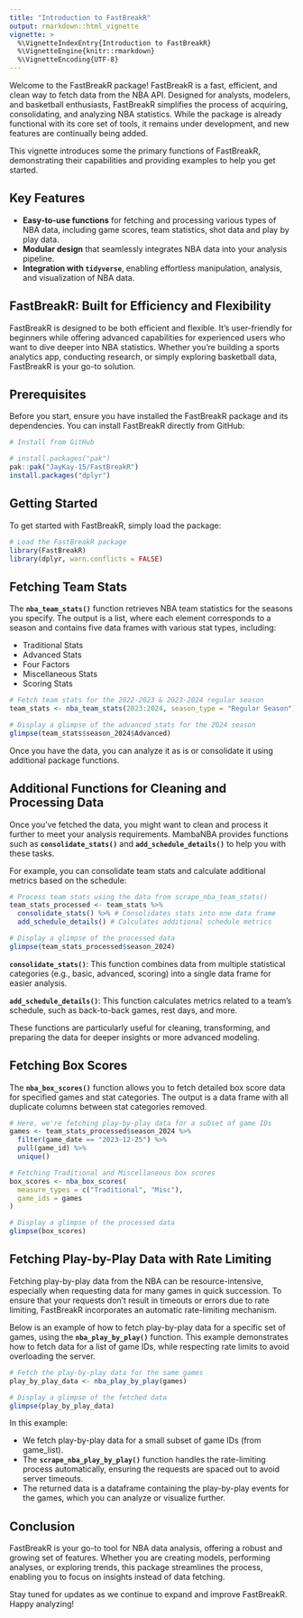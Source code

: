 ```yaml
---
title: "Introduction to FastBreakR"
output: rmarkdown::html_vignette
vignette: >
  %\VignetteIndexEntry{Introduction to FastBreakR}
  %\VignetteEngine{knitr::rmarkdown}
  %\VignetteEncoding{UTF-8}
---
```


Welcome to the FastBreakR package! FastBreakR is a fast, efficient, and clean way to fetch data from the NBA API. Designed for analysts, modelers, and basketball enthusiasts, FastBreakR simplifies the process of acquiring, consolidating, and analyzing NBA statistics. While the package is already functional with its core set of tools, it remains under development, and new features are continually being added.

This vignette introduces some the primary functions of FastBreakR, demonstrating their capabilities and providing examples to help you get started.

## Key Features

- **Easy-to-use functions** for fetching and processing various types of NBA data,
including game scores, team statistics, shot data and play by play data.
- **Modular design** that seamlessly integrates NBA data into your analysis pipeline.
- **Integration with `tidyverse`**, enabling effortless manipulation, analysis, and visualization of NBA data.

## FastBreakR: Built for Efficiency and Flexibility

FastBreakR is designed to be both efficient and flexible. It’s user-friendly for beginners while offering advanced capabilities for experienced users who want to dive deeper into NBA statistics. Whether you're building a sports analytics app, conducting research, or simply exploring basketball data, FastBreakR is your go-to solution.

## Prerequisites
Before you start, ensure you have installed the FastBreakR package and its dependencies. You can install FastBreakR directly from GitHub:

```r
# Install from GitHub

# install.packages("pak")
pak::pak("JayKay-15/FastBreakR")
install.packages("dplyr")
```

## Getting Started

To get started with FastBreakR, simply load the package:

```r
# Load the FastBreakR package
library(FastBreakR)
library(dplyr, warn.conflicts = FALSE)
```

## Fetching Team Stats

The **`nba_team_stats()`** function retrieves NBA team statistics for the seasons you specify. The output is a list, where each element corresponds to a season and contains five data frames with various stat types, including:

- Traditional Stats
- Advanced Stats
- Four Factors
- Miscellaneous Stats
- Scoring Stats


```r
# Fetch team stats for the 2022-2023 & 2023-2024 regular season
team_stats <- nba_team_stats(2023:2024, season_type = "Regular Season")

# Display a glimpse of the advanced stats for the 2024 season
glimpse(team_stats$season_2024$Advanced)
```

Once you have the data, you can analyze it as is or consolidate it using additional package functions.

## Additional Functions for Cleaning and Processing Data

Once you've fetched the data, you might want to clean and process it further to meet your analysis requirements. MambaNBA provides functions such as **`consolidate_stats()`** and **`add_schedule_details()`** to help you with these tasks.

For example, you can consolidate team stats and calculate additional metrics based on the schedule:

```r
# Process team stats using the data from scrape_nba_team_stats()
team_stats_processed <- team_stats %>%
  consolidate_stats() %>% # Consolidates stats into one data frame
  add_schedule_details() # Calculates additional schedule metrics

# Display a glimpse of the processed data
glimpse(team_stats_processed$season_2024)
```

**`consolidate_stats()`**: This function combines data from multiple statistical categories (e.g., basic, advanced, scoring) into a single data frame for easier analysis.

**`add_schedule_details()`**: This function calculates metrics related to a team's schedule, such as back-to-back games, rest days, and more.

These functions are particularly useful for cleaning, transforming, and preparing the data for deeper insights or more advanced modeling.

## Fetching Box Scores

The **`nba_box_scores()`** function allows you to fetch detailed box score data for specified games and stat categories. The output is a data frame with all duplicate columns between
stat categories removed.

```r
# Here, we're fetching play-by-play data for a subset of game IDs
games <- team_stats_processed$season_2024 %>%
  filter(game_date == "2023-12-25") %>%
  pull(game_id) %>%
  unique()

# Fetching Traditional and Miscellaneous box scores
box_scores <- nba_box_scores(
  measure_types = c("Traditional", "Misc"),
  game_ids = games
)

# Display a glimpse of the processed data
glimpse(box_scores)
```

## Fetching Play-by-Play Data with Rate Limiting

Fetching play-by-play data from the NBA can be resource-intensive, especially when requesting data for many games in quick succession. To ensure that your requests don't result in timeouts or errors due to rate limiting, FastBreakR incorporates an automatic rate-limiting mechanism.

Below is an example of how to fetch play-by-play data for a specific set of games, using the **`nba_play_by_play()`** function. This example demonstrates how to fetch data for a list of game IDs, while respecting rate limits to avoid overloading the server.

```r
# Fetch the play-by-play data for the same games
play_by_play_data <- nba_play_by_play(games)

# Display a glimpse of the fetched data
glimpse(play_by_play_data)
```

In this example:

- We fetch play-by-play data for a small subset of game IDs (from game_list).
- The **`scrape_nba_play_by_play()`** function handles the rate-limiting process automatically, ensuring the requests are spaced out to avoid server timeouts.
- The returned data is a dataframe containing the play-by-play events for the games, which you can analyze or visualize further.

## Conclusion

FastBreakR is your go-to tool for NBA data analysis, offering a robust and growing set of features. Whether you are creating models, performing analyses, or exploring trends, this package streamlines the process, enabling you to focus on insights instead of data fetching.

Stay tuned for updates as we continue to expand and improve FastBreakR. Happy analyzing!







